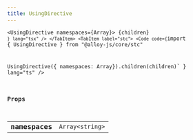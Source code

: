 ```yaml
---
title: UsingDirective
---
```



<Tabs syncKey="component-style">
    <TabItem label="jsx">
        <Code code={`import { UsingDirective } from "@alloy-js/core" 

<UsingDirective namespaces={Array<string>}>
    {children}
</UsingDirective>`} lang="tsx" />
</TabItem>
<TabItem label="stc">
    <Code code={`import { UsingDirective } from "@alloy-js/core/stc" 

UsingDirective({ namespaces: Array<string>}).children(children)` } lang="ts" />
</TabItem>
</Tabs>

### Props

<table>
  <tr>
    <td style="text-align: right;font-weight: bold;">namespaces</td>
    <td>
       <code>Array&lt;string></code>
  
  
  
  
  </td>
  </tr>
</table>